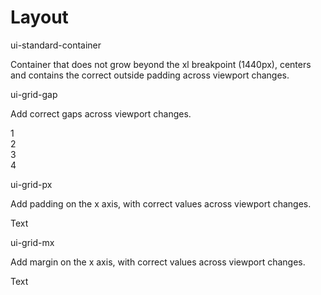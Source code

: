 
<Meta title="Brand/Layout" />

<Unstyled>
<h1 className="ui-text-h1 mb-32">Layout</h1>

<div class="ui-standard-container mb-32">
  <div class="bg-mid-grey align-center p-32">
    <p class="ui-text-h3 mb-24">ui-standard-container</p>
    <p class="ui-text-p1 ">
      Container that does not grow beyond the xl breakpoint (1440px), centers
      and contains the correct outside padding across viewport changes.
    </p>
  </div>
</div>

<div class="ui-standard-container mb-32">
  <div class="bg-mid-grey align-center p-32">
    <p class="ui-text-h3 mb-24">ui-grid-gap</p>
    <p class="ui-text-p1 mb-32">Add correct gaps across viewport changes.</p>
    <div class="grid grid-cols-4 ui-grid-gap">
      <div class="bg-cool-black text-white font-sans p-32 text-center">1</div>
      <div class="bg-cool-black text-white font-sans p-32 text-center">2</div>
      <div class="bg-cool-black text-white font-sans p-32 text-center">3</div>
      <div class="bg-cool-black text-white font-sans p-32 text-center">4</div>
    </div>
  </div>
</div>

<div class="ui-standard-container mb-32">
  <div class="bg-mid-grey align-center p-32">
    <p class="ui-text-h3 mb-24">ui-grid-px</p>
    <p class="ui-text-p1 mb-32">
      Add padding on the x axis, with correct values across viewport changes.
    </p>
    <div class="ui-grid-px">
      <div class="bg-cool-black text-white font-sans p-32 text-center">
        Text
      </div>
    </div>
  </div>
</div>

<div class="ui-standard-container mb-32">
  <div class="bg-mid-grey align-center p-32">
    <p class="ui-text-h3 mb-24">ui-grid-mx</p>
    <p class="ui-text-p1 mb-32">
      Add margin on the x axis, with correct values across viewport changes.
    </p>
    <div class="ui-grid-mx">
      <div class="bg-cool-black text-white font-sans p-32 text-center">
        Text
      </div>
    </div>
  </div>
</div>
</Unstyled>
